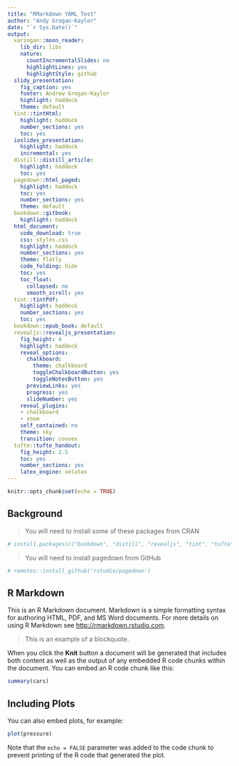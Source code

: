 ---
title: "RMarkdown YAML Test"
author: "Andy Grogan-Kaylor"
date: "`r Sys.Date()`"
output:
  xaringan::moon_reader:
    lib_dir: libs
    nature:
      countIncrementalSlides: no
      highlightLines: yes
      highlightStyle: github
  slidy_presentation: 
    fig_caption: yes
    footer: Andrew Grogan-Kaylor
    highlight: haddock
    theme: default
  tint::tintHtml:
    highlight: haddock
    number_sections: yes
    toc: yes
  ioslides_presentation:
    highlight: haddock
    incremental: yes
  distill::distill_article:
    highlight: haddock
    toc: yes
  pagedown::html_paged: 
    highlight: haddock
    toc: yes
    number_sections: yes
    theme: default
  bookdown::gitbook:
    highlight: haddock
  html_document:
    code_download: true
    css: styles.css
    highlight: haddock
    number_sections: yes
    theme: flatly
    code_folding: hide
    toc: yes
    toc_float:
      collapsed: no
      smooth_scroll: yes
  tint::tintPdf:
    highlight: haddock
    number_sections: yes
    toc: yes
  bookdown::epub_book: default  
  revealjs::revealjs_presentation:
    fig_height: 4
    highlight: haddock
    reveal_options:
      chalkboard:
        theme: chalkboard
        toggleChalkboardButton: yes
        toggleNotesButton: yes
      previewLinks: yes
      progress: yes
      slideNumber: yes
    reveal_plugins:
    - chalkboard
    - zoom
    self_contained: no
    theme: sky
    transition: convex
  tufte::tufte_handout:
    fig_height: 2.5
    toc: yes
    number_sections: yes
    latex_engine: xelatex
---

```{r setup, include=FALSE}

knitr::opts_chunk$set(echo = TRUE)

```


## Background 

> You will need to install some of these packages from CRAN

```{r, eval = FALSE}

# install.packages(c("bookdown", "distill", "revealjs", "tint", "tufte"))

```

> You will need to install pagedown from GitHub

```{r, eval = FALSE}

# remotes::install_github('rstudio/pagedown')

```

## R Markdown

This is an R Markdown document. Markdown is a simple formatting syntax for authoring HTML, PDF, and MS Word documents. For more details on using R Markdown see <http://rmarkdown.rstudio.com>.

> This is an example of a blockquote.

When you click the **Knit** button a document will be generated that includes both content as well as the output of any embedded R code chunks within the document. You can embed an R code chunk like this:

```{r cars}

summary(cars)

```

## Including Plots

You can also embed plots, for example:

```{r pressure, echo=FALSE}

plot(pressure)

```

Note that the `echo = FALSE` parameter was added to the code chunk to prevent printing of the R code that generated the plot.
